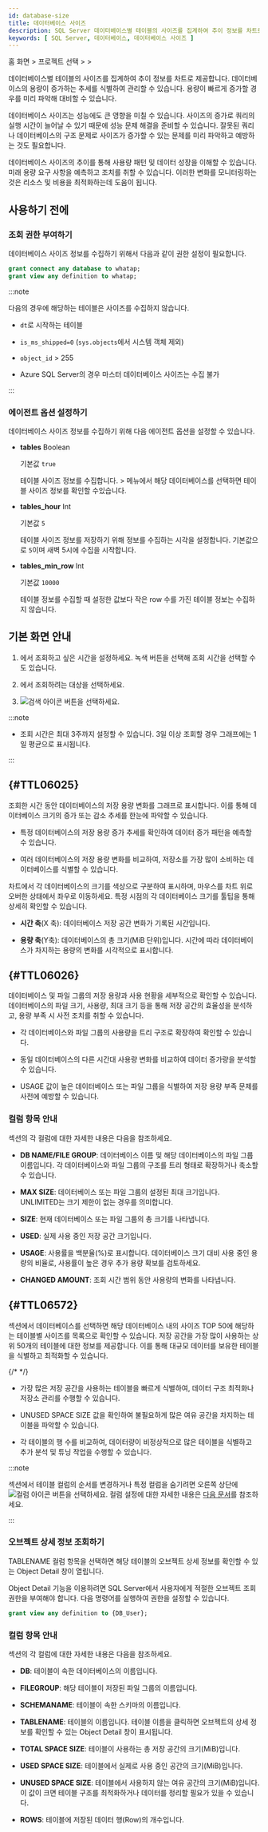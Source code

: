 ```yaml
---
id: database-size
title: 데이터베이스 사이즈
description: SQL Server 데이터베이스별 테이블의 사이즈를 집계하여 추이 정보를 차트로 제공합니다.
keywords: [ SQL Server, 데이터베이스, 데이터베이스 사이즈 ]
---
```


홈 화면 &gt; 프로젝트 선택 &gt; <Cmdname sid="side_reportStat" className="uitext" /> &gt; <Cmdname sid="side_dbSize" className="uitext" />

데이터베이스별 테이블의 사이즈를 집계하여 추이 정보를 차트로 제공합니다. 데이터베이스의 용량이 증가하는 추세를 식별하여 관리할 수 있습니다. 용량이 빠르게 증가할 경우를 미리 파악해 대비할 수 있습니다.

데이터베이스 사이즈는 성능에도 큰 영향을 미칠 수 있습니다. 사이즈의 증가로 쿼리의 실행 시간이 늘어날 수 있기 때문에 성능 문제 해결을 준비할 수 있습니다. 잘못된 쿼리나 데이터베이스의 구조 문제로 사이즈가 증가할 수 있는 문제를 미리 파악하고 예방하는 것도 필요합니다.

데이터베이스 사이즈의 추이를 통해 사용량 패턴 및 데이터 성장을 이해할 수 있습니다. 미래 용량 요구 사항을 예측하고 조치를 취할 수 있습니다. 이러한 변화를 모니터링하는 것은 리소스 및 비용을 최적화하는데 도움이 됩니다.

## 사용하기 전에

### 조회 권한 부여하기

데이터베이스 사이즈 정보를 수집하기 위해서 다음과 같이 권한 설정이 필요합니다.

```sql
grant connect any database to whatap;
grant view any definition to whatap;
```

:::note

다음의 경우에 해당하는 테이블은 사이즈를 수집하지 않습니다.

- `dt`로 시작하는 테이블

- `is_ms_shipped=0` (`sys.objects`에서 시스템 객체 제외)

- `object_id` \> 255

- Azure SQL Server의 경우 마스터 데이터베이스 사이즈는 수집 불가

:::

### 에이전트 옵션 설정하기

데이터베이스 사이즈 정보를 수집하기 위해 다음 에이전트 옵션을 설정할 수 있습니다.

* **tables** <span class='type'>Boolean</span>

  기본값 `true`

  테이블 사이즈 정보를 수집합니다. <Cmdname sid="side_reportStat" className="uitext" /> &gt; <Cmdname sid="side_dbSize" className="uitext" /> 메뉴에서 해당 데이터베이스를 선택하면 테이블 사이즈 정보를 확인할 수있습니다.

* **tables_hour** <span class='type'>Int</span>

  기본값 `5`

  테이블 사이즈 정보를 저장하기 위해 정보를 수집하는 시각을 설정합니다. 기본값으로 `5`이며 새벽 5시에 수집을 시작합니다.

* **tables_min_row** <span class='type'>Int</span>

  기본값 `10000`

  테이블 정보를 수집할 때 설정한 값보다 작은 row 수를 가진 테이블 정보는 수집하지 않습니다.

## 기본 화면 안내

<ImgLang img='db-database-size-mssql.png' desc='Database size'/>

1. <Cmdname sid="time" className="uitext" />에서 조회하고 싶은 시간을 설정하세요. 녹색 버튼을 선택해 조회 시간을 선택할 수도 있습니다.

1. <Cmdname sid="instance" className="uitext" />에서 조회하려는 대상을 선택하세요.

1. ![검색 아이콘](/img/ico-btn-search.png) 버튼을 선택하세요.

:::note

* 조회 시간은 최대 3주까지 설정할 수 있습니다. 3일 이상 조회할 경우 그래프에는 1일 평균으로 표시됩니다.

:::

## <Cmdname sid="TTL06025" /> {#TTL06025}

조회한 시간 동안 데이터베이스의 저장 용량 변화를 그래프로 표시합니다. 이를 통해 데이터베이스 크기의 증가 또는 감소 추세를 한눈에 파악할 수 있습니다.

* 특정 데이터베이스의 저장 용량 증가 추세를 확인하여 데이터 증가 패턴을 예측할 수 있습니다.

* 여러 데이터베이스의 저장 용량 변화를 비교하여, 저장소를 가장 많이 소비하는 데이터베이스를 식별할 수 있습니다.

<ImgLang img='db-database-size-select-db-mssql.png' desc='Database size'/>

차트에서 각 데이터베이스의 크기를 색상으로 구분하여 표시하며, 마우스를 차트 위로 오버한 상태에서 좌우로 이동하세요. 특정 시점의 각 데이터베이스 크기를 툴팁을 통해 상세히 확인할 수 있습니다.

* **시간 축**(X 축): 데이터베이스 저장 공간 변화가 기록된 시간입니다.

* **용량 축**(Y축): 데이터베이스의 총 크기(MiB 단위)입니다. 시간에 따라 데이터베이스가 차지하는 용량의 변화를 시각적으로 표시합니다.

## <Cmdname sid="TTL06026" /> {#TTL06026}

데이터베이스 및 파일 그룹의 저장 용량과 사용 현황을 세부적으로 확인할 수 있습니다. 데이터베이스의 파일 크기, 사용량, 최대 크기 등을 통해 저장 공간의 효율성을 분석하고, 용량 부족 시 사전 조치를 취할 수 있습니다.

<ImgLang img='db-database-size-details-db-mssql.png' desc='Database size'/>

* 각 데이터베이스와 파일 그룹의 사용량을 트리 구조로 확장하여 확인할 수 있습니다.

* 동일 데이터베이스의 다른 시간대 사용량 변화를 비교하여 데이터 증가량을 분석할 수 있습니다.

* <UI>USAGE</UI> 값이 높은 데이터베이스 또는 파일 그룹을 식별하여 저장 용량 부족 문제를 사전에 예방할 수 있습니다.

### 컬럼 항목 안내

<Cmdname sid="TTL06026" className="uitext" /> 섹션의 각 컬럼에 대한 자세한 내용은 다음을 참조하세요.

* **DB NAME/FILE GROUP**: 데이터베이스 이름 및 해당 데이터베이스의 파일 그룹 이름입니다. 각 데이터베이스와 파일 그룹의 구조를 트리 형태로 확장하거나 축소할 수 있습니다.

* **MAX SIZE**: 데이터베이스 또는 파일 그룹의 설정된 최대 크기입니다. <UI>UNLIMITED</UI>는 크기 제한이 없는 경우를 의미합니다.

* **SIZE**: 현재 데이터베이스 또는 파일 그룹의 총 크기를 나타냅니다.

* **USED**: 실제 사용 중인 저장 공간 크기입니다.

* **USAGE**: 사용률을 백분율(%)로 표시합니다. 데이터베이스 크기 대비 사용 중인 용량의 비율로, 사용률이 높은 경우 추가 용량 확보를 검토하세요.

* **CHANGED AMOUNT**: 조회 시간 범위 동안 사용량의 변화를 나타냅니다.

## <Cmdname sid="TTL06572" /> {#TTL06572}

<Cmdname sid="TTL06026" className="uitext" /> 섹션에서 데이터베이스를 선택하면 해당 데이터베이스 내의 사이즈 TOP 50에 해당하는 테이블별 사이즈를 목록으로 확인할 수 있습니다. 저장 공간을 가장 많이 사용하는 상위 50개의 테이블에 대한 정보를 제공합니다. 이를 통해 대규모 데이터를 보유한 테이블을 식별하고 최적화할 수 있습니다.

{/* <ImgLang img='db-database-size-top50-mssql.png' desc='Database size'/> */}
<ImgLang img="db-database-size-top50.png" desc="Database size" />

* 가장 많은 저장 공간을 사용하는 테이블을 빠르게 식별하여, 데이터 구조 최적화나 저장소 관리를 수행할 수 있습니다.

* <UI>UNUSED SPACE SIZE</UI> 값을 확인하여 불필요하게 많은 여유 공간을 차지하는 테이블을 파악할 수 있습니다.

* 각 테이블의 행 수를 비교하여, 데이터량이 비정상적으로 많은 테이블을 식별하고 추가 분석 및 튜닝 작업을 수행할 수 있습니다.

:::note

<Cmdname sid="TTL06572" className="uitext" /> 섹션에서 테이블 컬럼의 순서를 변경하거나 특정 컬럼을 숨기려면 오른쪽 상단에 ![컬럼 아이콘](/img/ico-column.svg) 버튼을 선택하세요. 컬럼 설정에 대한 자세한 내용은 [다음 문서](instance-monitoring#change-column)를 참조하세요.

:::

### 오브젝트 상세 정보 조회하기

<UI>TABLENAME</UI> 컬럼 항목을 선택하면 해당 테이블의 오브젝트 상세 정보를 확인할 수 있는 <UI>Object Detail</UI> 창이 열립니다.

<UI>Object Detail</UI> 기능을 이용하려면 SQL Server에서 사용자에게 적절한 오브젝트 조회 권한을 부여해야 합니다. 다음 명령어를 실행하여 권한을 설정할 수 있습니다.

```sql
grant view any definition to {DB_User};
```

### 컬럼 항목 안내

<Cmdname sid="TTL06572" className="uitext" /> 섹션의 각 컬럼에 대한 자세한 내용은 다음을 참조하세요.

* **DB**: 테이블이 속한 데이터베이스의 이름입니다.

* **FILEGROUP**: 해당 테이블이 저장된 파일 그룹의 이름입니다.

* **SCHEMANAME**: 테이블이 속한 스키마의 이름입니다.

* **TABLENAME**: 테이블의 이름입니다. 테이블 이름을 클릭하면 오브젝트의 상세 정보를 확인할 수 있는 <UI>Object Detail</UI> 창이 표시됩니다.

* **TOTAL SPACE SIZE**: 테이블이 사용하는 총 저장 공간의 크기(MiB)입니다.

* **USED SPACE SIZE**: 테이블에서 실제로 사용 중인 공간의 크기(MiB)입니다.

* **UNUSED SPACE SIZE**: 테이블에서 사용하지 않는 여유 공간의 크기(MiB)입니다. 이 값이 크면 테이블 구조를 최적화하거나 데이터를 정리할 필요가 있을 수 있습니다.

* **ROWS**: 테이블에 저장된 데이터 행(Row)의 개수입니다.
